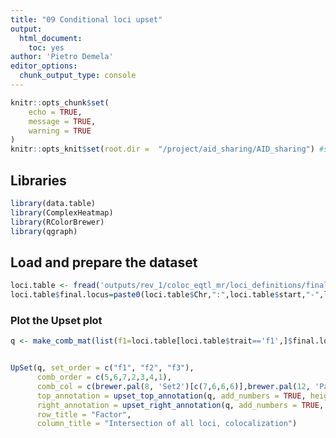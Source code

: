 ```yaml
---
title: "09 Conditional loci upset"
output: 
  html_document: 
    toc: yes
author: 'Pietro Demela'
editor_options: 
  chunk_output_type: console
---
```


```r
knitr::opts_chunk$set(
	echo = TRUE,
	message = TRUE,
	warning = TRUE
)
knitr::opts_knit$set(root.dir =  "/project/aid_sharing/AID_sharing") #set up the project directory
```

## Libraries

```r
library(data.table)
library(ComplexHeatmap)
library(RColorBrewer)
library(qgraph)
```

## Load and prepare the dataset 

```r
loci.table <- fread('outputs/rev_1/coloc_eqtl_mr/loci_definitions/final_locus_table.tsv', data.table = F) #take the original factor loci list
loci.table$final.locus=paste0(loci.table$Chr,":",loci.table$start,"-",loci.table$end,"_",loci.table$sub_locus)
```

### Plot the Upset plot
```r
q <- make_comb_mat(list(f1=loci.table[loci.table$trait=='f1',]$final.locus, f2=loci.table[loci.table$trait=='f2',]$final.locus, f3=loci.table[loci.table$trait=='f3',]$final.locus), mode = 'distinct')


UpSet(q, set_order = c("f1", "f2", "f3"), 
      comb_order = c(5,6,7,2,3,4,1),
      comb_col = c(brewer.pal(8, 'Set2')[c(7,6,6,6)],brewer.pal(12, 'Paired')[c(2,4,6)]),
      top_annotation = upset_top_annotation(q, add_numbers = TRUE, height = unit(6, "cm")),
      right_annotation = upset_right_annotation(q, add_numbers = TRUE, width = unit(5,'cm'),gp = gpar(fill = brewer.pal(5, 'Greys')[1])  ),
      row_title = "Factor", 
      column_title = "Intersection of all loci, colocalization")

```

